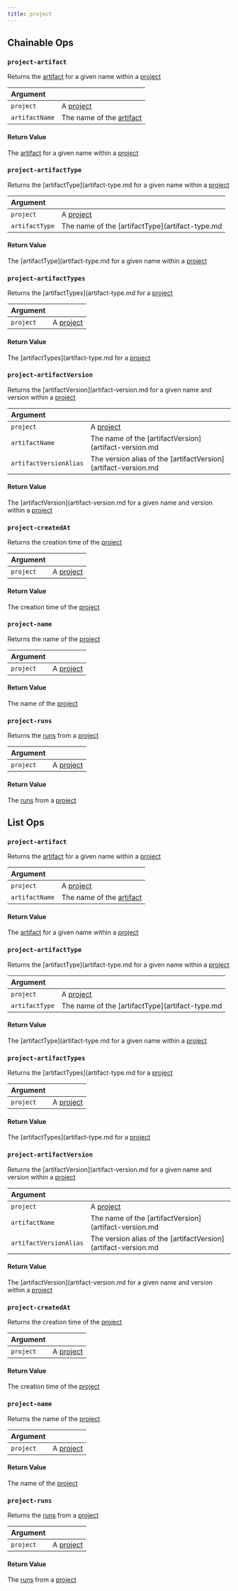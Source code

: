 ```yaml
---
title: project
---
```

## Chainable Ops
<h3 id="project-artifact"><code>project-artifact</code></h3>

Returns the [artifact](/ref/query-panel/artifact/) for a given name within a [project](/ref/query-panel/project/)

| Argument |  |
| :--- | :--- |
| `project` | A [project](/ref/query-panel/project/) |
| `artifactName` | The name of the [artifact](/ref/query-panel/artifact/) |

#### Return Value
The [artifact](/ref/query-panel/artifact/) for a given name within a [project](/ref/query-panel/project/)

<h3 id="project-artifactType"><code>project-artifactType</code></h3>

Returns the [artifactType](artifact-type.md for a given name within a [project](/ref/query-panel/project/)

| Argument |  |
| :--- | :--- |
| `project` | A [project](/ref/query-panel/project/) |
| `artifactType` | The name of the [artifactType](artifact-type.md |

#### Return Value
The [artifactType](artifact-type.md for a given name within a [project](/ref/query-panel/project/)

<h3 id="project-artifactTypes"><code>project-artifactTypes</code></h3>

Returns the [artifactTypes](artifact-type.md for a [project](/ref/query-panel/project/)

| Argument |  |
| :--- | :--- |
| `project` | A [project](/ref/query-panel/project/) |

#### Return Value
The [artifactTypes](artifact-type.md for a [project](/ref/query-panel/project/)

<h3 id="project-artifactVersion"><code>project-artifactVersion</code></h3>

Returns the [artifactVersion](artifact-version.md for a given name and version within a [project](/ref/query-panel/project/)

| Argument |  |
| :--- | :--- |
| `project` | A [project](/ref/query-panel/project/) |
| `artifactName` | The name of the [artifactVersion](artifact-version.md |
| `artifactVersionAlias` | The version alias of the [artifactVersion](artifact-version.md |

#### Return Value
The [artifactVersion](artifact-version.md for a given name and version within a [project](/ref/query-panel/project/)

<h3 id="project-createdAt"><code>project-createdAt</code></h3>

Returns the creation time of the [project](/ref/query-panel/project/)

| Argument |  |
| :--- | :--- |
| `project` | A [project](/ref/query-panel/project/) |

#### Return Value
The creation time of the [project](/ref/query-panel/project/)

<h3 id="project-name"><code>project-name</code></h3>

Returns the name of the [project](/ref/query-panel/project/)

| Argument |  |
| :--- | :--- |
| `project` | A [project](/ref/query-panel/project/) |

#### Return Value
The name of the [project](/ref/query-panel/project/)

<h3 id="project-runs"><code>project-runs</code></h3>

Returns the [runs](/ref/query-panel/run/) from a [project](/ref/query-panel/project/)

| Argument |  |
| :--- | :--- |
| `project` | A [project](/ref/query-panel/project/) |

#### Return Value
The [runs](/ref/query-panel/run/) from a [project](/ref/query-panel/project/)


## List Ops
<h3 id="project-artifact"><code>project-artifact</code></h3>

Returns the [artifact](/ref/query-panel/artifact/) for a given name within a [project](/ref/query-panel/project/)

| Argument |  |
| :--- | :--- |
| `project` | A [project](/ref/query-panel/project/) |
| `artifactName` | The name of the [artifact](/ref/query-panel/artifact/) |

#### Return Value
The [artifact](/ref/query-panel/artifact/) for a given name within a [project](/ref/query-panel/project/)

<h3 id="project-artifactType"><code>project-artifactType</code></h3>

Returns the [artifactType](artifact-type.md for a given name within a [project](/ref/query-panel/project/)

| Argument |  |
| :--- | :--- |
| `project` | A [project](/ref/query-panel/project/) |
| `artifactType` | The name of the [artifactType](artifact-type.md |

#### Return Value
The [artifactType](artifact-type.md for a given name within a [project](/ref/query-panel/project/)

<h3 id="project-artifactTypes"><code>project-artifactTypes</code></h3>

Returns the [artifactTypes](artifact-type.md for a [project](/ref/query-panel/project/)

| Argument |  |
| :--- | :--- |
| `project` | A [project](/ref/query-panel/project/) |

#### Return Value
The [artifactTypes](artifact-type.md for a [project](/ref/query-panel/project/)

<h3 id="project-artifactVersion"><code>project-artifactVersion</code></h3>

Returns the [artifactVersion](artifact-version.md for a given name and version within a [project](/ref/query-panel/project/)

| Argument |  |
| :--- | :--- |
| `project` | A [project](/ref/query-panel/project/) |
| `artifactName` | The name of the [artifactVersion](artifact-version.md |
| `artifactVersionAlias` | The version alias of the [artifactVersion](artifact-version.md |

#### Return Value
The [artifactVersion](artifact-version.md for a given name and version within a [project](/ref/query-panel/project/)

<h3 id="project-createdAt"><code>project-createdAt</code></h3>

Returns the creation time of the [project](/ref/query-panel/project/)

| Argument |  |
| :--- | :--- |
| `project` | A [project](/ref/query-panel/project/) |

#### Return Value
The creation time of the [project](/ref/query-panel/project/)

<h3 id="project-name"><code>project-name</code></h3>

Returns the name of the [project](/ref/query-panel/project/)

| Argument |  |
| :--- | :--- |
| `project` | A [project](/ref/query-panel/project/) |

#### Return Value
The name of the [project](/ref/query-panel/project/)

<h3 id="project-runs"><code>project-runs</code></h3>

Returns the [runs](/ref/query-panel/run/) from a [project](/ref/query-panel/project/)

| Argument |  |
| :--- | :--- |
| `project` | A [project](/ref/query-panel/project/) |

#### Return Value
The [runs](/ref/query-panel/run/) from a [project](/ref/query-panel/project/)

